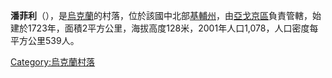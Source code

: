 {{coord|50|12|25|N|31|46|7|E|scale:30000|display=title}}

'''潘菲利'''（{{lang-uk|Панфили}}），是[[烏克蘭|烏克蘭]]的村落，位於該國中北部[[基輔州|基輔州]]，由[[亞戈京區|亞戈京區]]負責管轄，始建於1723年，面積2平方公里，海拔高度128米，2001年人口1,078，人口密度每平方公里539人。

{{Ukraine-geo-stub}}
[[Category:烏克蘭村落|Category:烏克蘭村落]]